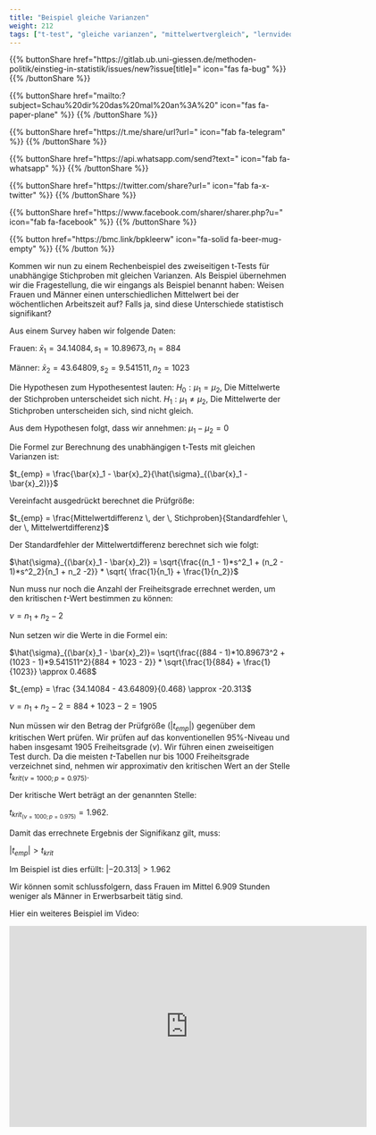 ```yaml
---
title: "Beispiel gleiche Varianzen"
weight: 212
tags: ["t-test", "gleiche varianzen", "mittelwertvergleich", "lernvideo"]
---
```


{{% buttonShare href=\"https\:\/\/gitlab.ub.uni-giessen.de\/methoden-politik\/einstieg-in-statistik\/issues\/new?issue[title]=\" icon=\"fas fa-bug\" %}} {{% /buttonShare %}} 

{{% buttonShare href=\"mailto\:?subject=Schau\%20dir\%20das\%20mal\%20an\%3A\%20\" icon=\"fas fa-paper-plane\" %}} {{% /buttonShare %}}

{{% buttonShare href=\"https\:\/\/t.me\/share\/url?url=\" icon=\"fab fa-telegram\" %}} {{% /buttonShare %}}

{{% buttonShare href=\"https\:\/\/api.whatsapp.com\/send?text=\" icon=\"fab fa-whatsapp\" %}} {{% /buttonShare %}}

{{% buttonShare href=\"https\:\/\/twitter.com\/share?url=\" icon=\"fab fa-x-twitter\" %}} {{% /buttonShare %}}

{{% buttonShare href=\"https\:\/\/www.facebook.com\/sharer\/sharer.php?u=\" icon=\"fab fa-facebook\" %}} {{% /buttonShare %}}

{{% button href=\"https\:\/\/bmc.link\/bpkleerw\" icon=\"fa-solid fa-beer-mug-empty\" %}} {{% /button %}}

Kommen wir nun zu einem Rechenbeispiel des zweiseitigen t-Tests für unabhängige Stichproben mit gleichen Varianzen. Als Beispiel übernehmen wir die Fragestellung, die wir eingangs als Beispiel benannt haben: Weisen Frauen und Männer einen unterschiedlichen Mittelwert bei der wöchentlichen Arbeitszeit auf? Falls ja, sind diese Unterschiede statistisch signifikant?

Aus einem Survey haben wir folgende Daten:

Frauen: $\bar{x}_1 = 34.14084, s_1 = 10.89673, n_1 = 884$

Männer: $\bar{x}_2 = 43.64809, s_2 = 9.541511, n_2 = 1023$

Die Hypothesen zum Hypothesentest lauten:
$H_0: \mu_1 = \mu_2$, Die Mittelwerte der Stichproben unterscheidet sich nicht.
$H_1: \mu_1 \neq \mu_2$, Die Mittelwerte der Stichproben unterscheiden sich, sind nicht gleich.

Aus dem Hypothesen folgt, dass wir annehmen: $\mu_1 - \mu_2 = 0$

Die Formel zur Berechnung des unabhängigen t-Tests mit gleichen Varianzen ist:

$t_{emp} = \frac{\bar{x}_1 - \bar{x}_2}{\hat{\sigma}_{(\bar{x}_1 - \bar{x}_2)}}$

Vereinfacht ausgedrückt berechnet die Prüfgröße:

$t_{emp} = \frac{Mittelwertdifferenz \, der \, Stichproben}{Standardfehler \, der \, Mittelwertdifferenz}$

Der Standardfehler der Mittelwertdifferenz berechnet sich wie folgt:

$\hat{\sigma}_{(\bar{x}_1 - \bar{x}_2)} = \sqrt{\frac{(n_1 - 1)*s^2_1 + (n_2 - 1)*s^2_2}{n_1 + n_2 -2}} * \sqrt{ \frac{1}{n_1} + \frac{1}{n_2}}$

Nun muss nur noch die Anzahl der Freiheitsgrade errechnet werden, um den kritischen $t$-Wert bestimmen zu können:

$\nu = n_1 + n_2 -2$

Nun setzen wir die Werte in die Formel ein:

$\hat{\sigma}_{(\bar{x}_1 - \bar{x}_2)}= \sqrt{\frac{(884 - 1)*10.89673^2 + (1023 - 1)*9.541511^2}{884 + 1023 - 2}} * \sqrt{\frac{1}{884} + \frac{1}{1023}} \approx 0.468$

$t_{emp} = \frac {34.14084 - 43.64809}{0.468} \approx -20.313$

$\nu = n_1 + n_2 - 2 = 884 + 1023 - 2 = 1905$

Nun müssen wir den Betrag der Prüfgröße ($|t_{emp}|$) gegenüber dem kritischen Wert prüfen. Wir prüfen auf das konventionellen $95\%$-Niveau und haben insgesamt $1905$ Freiheitsgrade ($\nu$). Wir führen einen zweiseitigen Test durch. Da die meisten $t$-Tabellen nur bis $1000$ Freiheitsgrade verzeichnet sind, nehmen wir approximativ den kritischen Wert an der Stelle $t_{krit(\nu=1000; p = 0.975)}$.

Der kritische Wert beträgt an der genannten Stelle:

$t_{krit_{(\nu=1000; p=0.975)}} = 1.962$.

Damit das errechnete Ergebnis der Signifikanz gilt, muss:

$|t_{emp} | > t_{krit}$

Im Beispiel ist dies erfüllt: $|-20.313| > 1.962$

Wir können somit schlussfolgern, dass Frauen im Mittel $6.909$ Stunden weniger als Männer in Erwerbsarbeit tätig sind.

Hier ein weiteres Beispiel im Video:

<center>
<iframe src="https://flash.uni-giessen.de/vod/bea139553b3c62b7b39e7a1eb1fee235.mp4" width="640" height="360" frameborder="0" allow="autoplay; fullscreen; picture-in-picture" allowfullscreen referrerpolicy="noreferrer"></iframe>
</center>
